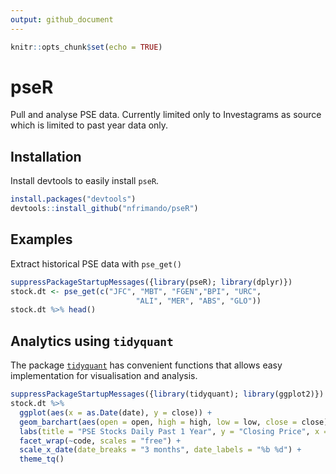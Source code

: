 ```yaml
---
output: github_document
---
```


<!-- README.md is generated from README.Rmd. Please edit that file -->

```r
knitr::opts_chunk$set(echo = TRUE)
```

# pseR

Pull and analyse PSE data. Currently limited only to Investagrams as source which is limited to past year data only.

## Installation

Install devtools to easily install `pseR`. 

```r
install.packages("devtools")
devtools::install_github("nfrimando/pseR")
```

## Examples

Extract historical PSE data with `pse_get()`

```r
suppressPackageStartupMessages({library(pseR); library(dplyr)}) 
stock.dt <- pse_get(c("JFC", "MBT", "FGEN","BPI", "URC",
                            "ALI", "MER", "ABS", "GLO"))
stock.dt %>% head()
```

## Analytics using `tidyquant`

The package [`tidyquant`](https://cran.r-project.org/web/packages/tidyquant/vignettes/TQ04-charting-with-tidyquant.html) has convenient functions that allows easy implementation for visualisation and analysis.

```r
suppressPackageStartupMessages({library(tidyquant); library(ggplot2)})
stock.dt %>%
  ggplot(aes(x = as.Date(date), y = close)) +
  geom_barchart(aes(open = open, high = high, low = low, close = close)) +
  labs(title = "PSE Stocks Daily Past 1 Year", y = "Closing Price", x = "") + 
  facet_wrap(~code, scales = "free") + 
  scale_x_date(date_breaks = "3 months", date_labels = "%b %d") + 
  theme_tq()
```

